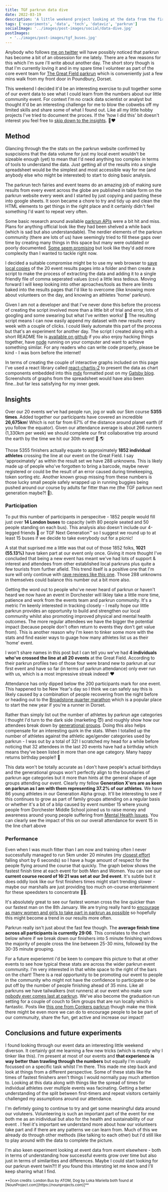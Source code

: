 ```yaml
---
title: TGF parkrun data dive
date: 2022-03-19
description: 'A little weekend project looking at the data from the first 20 events of The Great Field parkrun'
tags: ['experiments', 'data', 'tech', 'dataviz', 'parkrun']
socialImage: '../images/post-images/social/data-dive.jpg'
postImages:
  - '../images/post-images/tgf_buses.jpg'
---
```



Anybody who follows [me on twitter](https://twitter.com/_disco) will have possibly noticed that parkrun has become a bit of an obsession for me lately. There are a few reasons for this which I'm sure i'll write about another day. The short story though is that I'm currently loving it and in my spare time I volunteer as part of the core event team for [The Great Field parkrun](https://www.parkrun.org.uk/thegreatfield/) which is conveniently just a few mins walk from my front door in Poundbury, Dorset.

This weekend I decided it'd be an interesting exercise to pull together some of our event data to see what I could learn from the numbers about our little community event. For context I'm no crack data scientist or analyst but thought it'd be an interesting challenge for me to blow the cobwebs off my limited skills and share some of what I found out. Like all my little hobby projects I've tried to document the proces. If the 'how I did this' bit doesn't interest you feel free to [skip down to the insights](#insights). 🌳❤️

## Method

Glancing through the the stats on the parkrun website confirmed by suspcisions that the data volume for just my local event wouldn't be sizeable enough (yet) to mean that I'd need anything too complex in terms of tools to understand the data. Just getting all of the results into a single spreadsheet would be the simplest and most accessible way for me (and anybody else who might be interested) to start to doing basic analysis.

The parkrun tech fairies and event teams do an amazing job of making sure results from every event across the globe are published in table form on the parkrun website every week and I started by just copying and pasting these into google sheets. It soon became a chore to try and tidy up and clean the HTML elements to get things in the right place and it certainly didn't feel something I'd want to repeat very often.

Some basic research around available [parkrun APIs](https://developer.parkrun.com/) were a bit hit and miss. Plans for anything official look like they had been shelved a while back (which is sad but also understandable). The nerdier elements of the parkrun community (there are lots of us) have seemingly tried to fill these gaps over time by creating many things in this space but many were outdated or poorly documented. [Some seem promising](https://parkrun.js.org/index.html) but look like they'd add more complexity than I wanted to tackle right now.

I decided a suitable compromise might be to use my web browser to [save local copies](https://www.dummies.com/article/technology/internet-basics/how-to-save-a-web-page-in-google-chrome-140687]) of the 20 event results pages into a folder and then create a script to make the process of extracting the data and adding it to a single friendly file of comma seperated values (csv) a little less tedious. Moving forward I will keep looking into other aproaches/tools as there are limits baked into the results pages that I'd like to overcome (like knowing more about volunteers on the day, and knowing an athletes 'home' parkrun).

Given I am not a developer and that I've never done this before the process of creating the script involved more than a little bit of trial and error, lots of googling and some swearing but what I've written works! 🎉 The resulting script means I can now easily append my dataset with new results every week with a couple of clicks. I could likely automate this part of the process but that's an experiment for another day. The script I created along with a short README file is [available on github](https://github.com/d1sc0/tgf-parkrun-stats) if you also enjoy hacking things together, have [node](https://nodejs.org/en/) running on your computer and want to achieve something similar. For any readers who can write code properly, please be kind - I was born before the internet!

In terms of creating the couple of interactive graphs included on this page I've used a react library called [react-chartjs-2](https://www.npmjs.com/package/react-chartjs-2) to present the data as chart components embedded into this [mdx](https://mdxjs.com/) formatted post on my [Gatsby blog](https://www.gatsbyjs.com/). Screenshots of graphs from the spreadsheet would have also been fine...but far less satisfying for my inner geek.

## Insights <a id="insights"></a>

Over our 20 events we've had people run, jog or walk our 5km course **5355 times**. Added together our participants have covered an incredible **26,675km**! Which is not far from 67% of the distance around planet earth (if you follow the equator). Given our attendance average is about 266 runners (1,330km per week) we should complete our first collaborative trip around the earth by the time we hit our 30th event! 🚀 🌎

Those 5355 finishers actually equate to approximately **1852 individual athletes** crossing the line at our event on the Great Field. I say 'approximately' as within the result set we have 288 unknowns. This is likely made up of people who've forgotten to bring a barcode, maybe never registered or could be the result of an error caused during timekeeping, token sorting etc. Another known group missing from these numbers is those lucky small people safely wrapped up in running buggies being pushed around our course by adults far fitter than me (the TGF parkrun next generation maybe?! 🖖).

<GatsbyImage
  alt="14 buses plus one for the doggies"
  title="14 buses plus one for the doggies"
  image={getImage(props.frontmatter.postImages[0])}
  className="imageRight"
/>

### Participation

To put this number of participants in perspecitve - 1852 people would fill just over **14 London buses** to capacity (with 80 people seated and 50 people standing on each bus). This analysis also doesn't include our 4-legged friends 🐩 or TGF Next Generation™ so I suggest we round up to at least 15 buses if we decide to take everybody out for a picnic!

A stat that suprised me a little was that out of those 1852 folks, **1021 (55.13%)** have taken part at our event only once. Giving it more thought I've concluded that being a new event has meant we've had lots of support & interest and attendees from other established local parkruns plus quite a few tourists from further afield. This trend itself is a positive one that I'm sure will only continue with [rave reviews like this one](https://www.youtube.com/watch?v=OKiYqjq4oew&t=462s). Those 288 unknowns in themselves could balance this number out a bit more also.

Getting the word out to people who've never heard of parkrun or haven't heard we now have an event in Dorchester will likley take a little more time, patience and work from the events team and parkrun community. It's a metric I'm keenly interested in tracking closely - I really hope our little parkrun provides an opportunity to build and strengthen our local community whilst also promoting improved physical and mental health outcomes. The more regular attendees we have the bigger the potential impact (because people don't often return to events they don't get value from). This is another reason why I'm keen to tinker some more with the stats and find easier ways to guage how many athletes list us as their 'home' event.

I won't share names in this post but I can tell you we've had **4 individuals who've crossed the line at all 20 events** at the Great Field. According to their parkrun profiles two of those four were brand new to parkrun at our first event and have so far (in terms of parkrun attendance) only ever run with us, which is a most impressive streak indeed! ♥️

<Linechart data="attendance" chartClass="imageFull" />

Attendance has only dipped below the 200 participants mark for one event. This happened to be New Year's day so I think we can safely say this is likely caused by a combination of people recovering from the night before or heading out to the [Broadstone quarter marathon](https://poolerunners.co.uk/broadstone-quarter/) which is a popular place to start the new year if you're a runner in Dorset.

Rather than simply list out the number of athletes by parkrun age categories I thought I'd turn to the dark side (marketing 😈) and roughly show how our attendees break down by [generational groups](https://www.mentalfloss.com/article/609811/age-ranges-millennials-and-generation-z). Doing this also helps compensate for an interesting quirk in the stats. When I totalled up the number of athletes against the athletic age/gender categories used by parkrun - I was out by a total of 32! I scratched my head for a while before noticing that 32 attendees in the last 20 events have had a birthday which means they've been listed in more than one age category. Many happy returns birthday people!! 🎂

<Doughnutchart chartClass="imageRight" />

This data won't be totally accurate as I don't have people's actual birthdays and the generational groups won't perfectly align to the boundaries of parkrun age categories but it more than hints at the general shape of age groups attending our event. Clearly my fellow **Generation X'ers are as keen on parkrun as I am with them representing 37.2% of our athletes**. We have 86 young athletes in our Generation Alpha group. It'll be interesting to see if this continues to grow as part of family groups attending on a regular basis or whether it's a bit of a blip caused by event number 15 where young people from Dorchester Middle School joined us to raise money and awareness around young people suffering from [Mental Health Issues](https://dorsetmind.uk/). You can clearly see the impact of this on our overall attendance for event 15 in the line chart above

### Performance

Even when I was much fitter than I am now and training often I never successfully managed to run 5km under 20 minutes (my [closest effort](https://www.parkrun.org.uk/parkrunner/633637/) falling short by 6 seconds) so I have a huge amount of respect for the people flying around the course that quickly. The graph below shows the fastest finish time at each event for both Men and Women. You can see our **current course record of 16:21 was set at our 3rd event**. It's subtle but it does oddly look like our first finishers times might start trending slower - maybe our marshalls are just providing too much on-course entertainment for these speedsters to concentrate 🧐😂.

<Linechart data="fasttimes" chartClass="imageFull" />

It's absolutely great to see our fastest woman cross the line quicker than our fastest man on the 8th January. We are trying really hard to [encourage as many women and girls to take part in parkrun as possible](https://blog.parkrun.com/uk/2022/02/16/gender-balance-through-the-parkrun-journey/) so hopefully this might become a trend in our results more often.

Parkrun really isn't just about the fast few though. The **average finish time across all participants is currently 29:06**. This correlates to the chart below where if we break down our finishers into 5 minute finishing windows the majority of people cross the line between 25-30 mins, followed by the 30-35 minute grouping.

<Barchart chartClass="imageRight" />

For a future experiemnt i'd be keen to compare this picture to that at other events to see how typical these stats are across the wider parkrun event community. I'm very interested in that white space to the right of the bars on the chart! There is a real opportunity to be promoting our event to people in the community who might not have the confidence to participate or be put off by the number of people finishing ahead of 35 mins. Like all parkruns we have tailwalkers (not runners) at our event who make sure [nobody ever comes last at parkrun](https://blog.parkrun.com/uk/2020/04/20/walking-the-talk/). We've also become the graduation run setting for a couple of couch to 5km groups that are run locally which is fantastic. Posts like [this one from Conkers parkrun](https://blog.parkrun.com/uk/2020/06/30/everyone-is-equal/) though make me think there might be even more we can do to encourage people to be be part of our communuity, share the fun, get active and increase our impact!

## Conclusions and future experiments

I found looking through our event data an interesting little weekend diverson. It certainly got me learning a few new tricks (which is mostly why I tinker like this). I'm present at most of our events and **that experience is way better than trawling through the numbers** but equally I'm usually focussed on a specific task whilst I'm there. This made me step back and look at things from a different perspective. Some of these stats like the times of fastest finishers aren't things I would normally pay much attention to. Looking at this data along with things like the spread of times for individual athletes over multiple events was facinating. Getting a better understanding of the split between first-timers and repeat visitors certainly challenged my assumptions around our attendance.

I'm defintely going to continue to try and get some meaningful data around our voluteers. Volunteering is such an important part of the event for me both me as an inidividual but also for the health and sustainability of our event . I feel it's important we understand more about how our volunteers take part and if there are any patterns we can learn from. Much of this we already do through other methods (like talking to each other) but I'd still like to play around with the data to complete the picture.

I'm also keen experiment looking at event data from event elsewhere - both in terms of understanding how successful events grow over time but also just in terms of similarities and differences. Maybe I could start looking for our parkrun event twin?!! If you found this intersting let me know and I'll keep sharing what I find.

<small>
  **[Icon credits: London Bus by ATOM, Dog by Loka Mariella both found at
  [NounProject.com](https://nounprojects.com)]**
</small>
